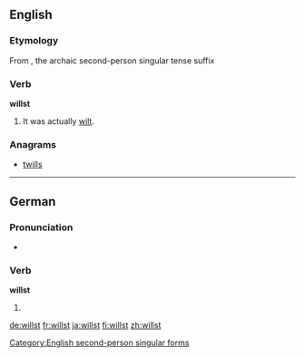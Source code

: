==English==

===Etymology===
From {{term|will}} {{term|-st}}, the archaic second-person singular tense suffix

===Verb===
'''willst'''

# {{context|archaic|lang=en}} {{form of|Incorrect [[second-person singular]] form|will}} It was actually [[wilt]].

===Anagrams===
* [[twills#English|twills]]

[[Category:English second-person singular forms]]

----

==German==

===Pronunciation===
* {{IPA|/vɪlst/|lang=de}}

===Verb===
'''willst'''

# {{de-verb form of|wollen|2|s|g}}

[[de:willst]]
[[fr:willst]]
[[ja:willst]]
[[fi:willst]]
[[zh:willst]]